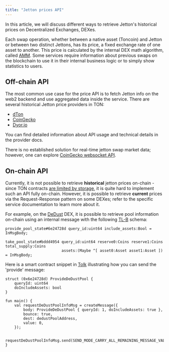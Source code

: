 ```yaml
---
title: "Jetton prices API"
---
```


In this article, we will discuss different ways to retrieve Jetton's historical prices on Decentralized Exchanges, DEXes.

Each swap operation, whether between a native asset (Toncoin) and Jetton or between two distinct Jettons, has its price, a fixed exchange rate of one asset to another. This price is calculated by the internal DEX math algorithm, called [AMM](https://www.coinbase.com/learn/advanced-trading/what-is-an-automated-market-maker-amm). Some services require information about previous swaps on the blockchain to use it in their internal business logic or to simply show statistics to users.

## Off-chain API

The most common use case for the price API is to fetch Jetton info on the web2 backend and use aggregated data inside the service. There are several historical Jetton price providers in TON:

- [dTon](https://docs.dton.io/about-pnl)
- [CoinGecko](https://www.coingecko.com/en/api/ton)
- [Dyor.io](https://dyor.io/tonapi)

You can find detailed information about API usage and technical details in the provider docs.

There is no established solution for real-time jetton swap market data; however, one can explore [CoinGecko websocket API](https://docs.coingecko.com/websocket).

## On-chain API

Currently, it is not possible to retrieve **historical** jetton prices on-chain - since TON contracts [are limited by storage](/guidebook/from-ethereum#limited-contract-storage), it is quite hard to implement such an API fully on-chain. However, it is possible to retrieve **current** prices via the Request-Response pattern on some DEXes; refer to the specific service documentation to learn more about it.

For example, on the [DeDust](https://dedust.io) DEX, it is possible to retrieve pool information on-chain using an internal message with the following [TL-B](/languages/TL-B/overview) schema:

```tlb
provide_pool_state#6e24728d query_id:uint64 include_assets:Bool = InMsgBody;

take_pool_state#bddd4954 query_id:uint64 reserve0:Coins reserve1:Coins total_supply:Coins
                         assets:(Maybe ^[ asset0:Asset asset1:Asset ]) = InMsgBody;
```

Here is a smart contract snippet in [Tolk](/languages/tolk) illustrating how you can send the 'provide' message:

```tolk
struct (0x6e24728d) ProvideDeDustPool {
    queryId: uint64
    doIncludeAssets: bool
}

fun main() {
    val requestDeDustPoolInfoMsg = createMessage({
        body: ProvideDeDustPool { queryId: 1, doIncludeAssets: true },
        bounce: true,
        dest: dedustPoolAddress,
        value: 0,
    });

    requestDeDustPoolInfoMsg.send(SEND_MODE_CARRY_ALL_REMAINING_MESSAGE_VALUE);
}
```
